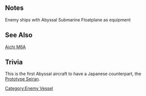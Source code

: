 {{EnemyEquipmentInfoKai|{{PAGENAME}}}}

==Notes==
<categorytree mode=pages depth=0>Enemy ships with Abyssal Submarine Floatplane as equipment</categorytree>
==See Also==
[[wikipedia:Aichi M6A|Aichi M6A]]
{{EnemyEquipmentList}}

== Trivia ==
This is the first Abyssal aircraft to have a Japanese counterpart, the [[Prototype Seiran]].
[[Category:Enemy Vessel]]